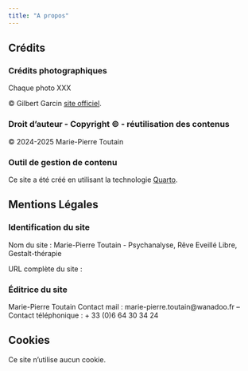 ```yaml
---
title: "A propos"
---
```



## Crédits

### Crédits photographiques
Chaque photo XXX

© Gilbert Garcin [site officiel](http://www.gilbert-garcin.com/){target="_blank"}.

### Droit d’auteur - Copyright © - réutilisation des contenus
© 2024-2025 Marie-Pierre Toutain


### Outil de gestion de contenu
Ce site a été créé en utilisant la technologie [Quarto](https://quarto.org){target="_blank"}.

## Mentions Légales

### Identification du site
Nom du site : Marie-Pierre Toutain - Psychanalyse, Rêve Eveillé Libre, Gestalt-thérapie

URL complète du site : 

### Éditrice du site

Marie-Pierre Toutain
Contact mail : marie-pierre.toutain@wanadoo.fr – Contact téléphonique : + 33 (0)6 64 30 34 24

## Cookies
Ce site n'utilise aucun cookie.

